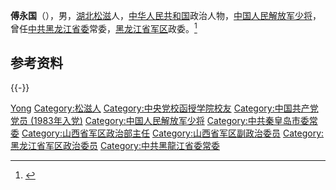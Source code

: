 '''傅永国'''（{{bd|1963年|1月||catIdx=Fu傅}}），男，[[湖北|湖北]][[松滋|松滋]]人，[[中华人民共和国|中华人民共和国]]政治人物，[[中国人民解放军少将|中国人民解放军少将]]，曾任[[中共黑龙江省委|中共黑龙江省委]]常委，[[黑龙江省军区|黑龙江省军区]]政委。<ref>{{Cite web|title=山西省军区原副政委傅永国升任黑龙江省军区政委，接棒杨俊兴|url=https://www.thepaper.cn/newsDetail_forward_2387335|accessdate=2020-07-02|work=澎湃新闻|archive-date=2020-07-03|archive-url=https://web.archive.org/web/20200703162308/https://www.thepaper.cn/newsDetail_forward_2387335|dead-url=no}}</ref>

== 参考资料 ==
{{reflist}}

{{-}}
{{start box}}
{{s-mil|pla}}
{{s-before|[[杨俊兴|杨俊兴]]}}
{{s-title|[[中国人民解放军黑龙江省军区|中国人民解放军黑龙江省军区]]政治委员|2018年8月－2021年9月}}
{{s-after|[[赵忠_(少将)|赵忠]]}}
{{end box}}
{{中国人物小作品}}

{{Authority control}}
{{DEFAULTSORT:Fu傅}}
[[Category:傅姓|Yong]]
[[Category:松滋人|Category:松滋人]]
[[Category:中央党校函授学院校友|Category:中央党校函授学院校友]]
[[Category:中国共产党党员_(1983年入党)|Category:中国共产党党员 (1983年入党)]]
[[Category:中国人民解放军少将|Category:中国人民解放军少将]]
[[Category:中共秦皇岛市委常委|Category:中共秦皇岛市委常委]]
[[Category:山西省军区政治部主任|Category:山西省军区政治部主任]]
[[Category:山西省军区副政治委员|Category:山西省军区副政治委员]]
[[Category:黑龙江省军区政治委员|Category:黑龙江省军区政治委员]]
[[Category:中共黑龍江省委常委|Category:中共黑龍江省委常委]]